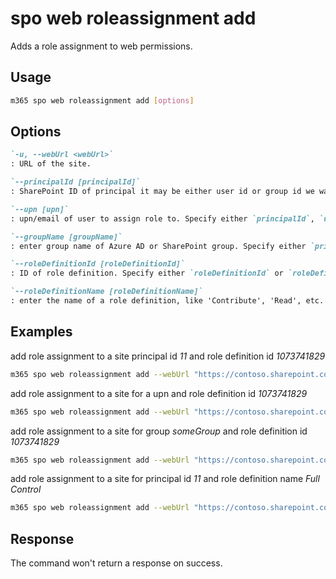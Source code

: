 
# spo web roleassignment add

Adds a role assignment to web permissions.

## Usage

```sh
m365 spo web roleassignment add [options]
```

## Options

```md definition-list
`-u, --webUrl <webUrl>`
: URL of the site.

`--principalId [principalId]`
: SharePoint ID of principal it may be either user id or group id we want to add permissions to. Specify either `principalId`, `upn`, or `groupName` but not multiple.

`--upn [upn]`
: upn/email of user to assign role to. Specify either `principalId`, `upn`, or `groupName` but not multiple.

`--groupName [groupName]`
: enter group name of Azure AD or SharePoint group. Specify either `principalId`, `upn`, or `groupName` but not multiple.

`--roleDefinitionId [roleDefinitionId]`
: ID of role definition. Specify either `roleDefinitionId` or `roleDefinitionName` but not both.

`--roleDefinitionName [roleDefinitionName]`
: enter the name of a role definition, like 'Contribute', 'Read', etc. Specify either `roleDefinitionId` or `roleDefinitionName` but not both.
```

<Global />

## Examples

add role assignment to a site principal id _11_ and role definition id _1073741829_

```sh
m365 spo web roleassignment add --webUrl "https://contoso.sharepoint.com/sites/project-x" --principalId 11 --roleDefinitionId 1073741829
```

add role assignment to a site for a upn and role definition id _1073741829_

```sh
m365 spo web roleassignment add --webUrl "https://contoso.sharepoint.com/sites/project-x" --upn "someaccount@tenant.onmicrosoft.com" --roleDefinitionId 1073741829
```

add role assignment to a site for group _someGroup_ and role definition id _1073741829_

```sh
m365 spo web roleassignment add --webUrl "https://contoso.sharepoint.com/sites/project-x" --groupName "someGroup" --roleDefinitionId 1073741829
```

add role assignment to a site for principal id _11_ and role definition name _Full Control_

```sh
m365 spo web roleassignment add --webUrl "https://contoso.sharepoint.com/sites/project-x" --principalId 11 --roleDefinitionName "Full Control"
```

## Response

The command won't return a response on success.
